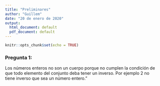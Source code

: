 ```yaml
---
title: "Preliminares"
author: "Guillem"
date: "20 de enero de 2020"
output:
  html_document: default
  pdf_document: default
---
```


```r
knitr::opts_chunk$set(echo = TRUE)
```

### Pregunta 1:
  <p>Los números enteros no son un cuerpo porque no cumplen la condición de que todo elemento del conjunto deba tener un inverso. Por ejemplo 2 no tiene inverso que sea un número entero."</p>


